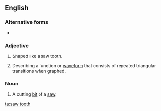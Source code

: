 ==English==

===Alternative forms===
* {{l|en|sawtooth}}

===Adjective===
{{en-adj|-}}

# Shaped like a saw tooth.
# {{label|en|mathematics|engineering}} Describing a function or [[waveform]] that consists of repeated triangular transitions when graphed.

===Noun===
{{en-noun|saw teeth}}

# A cutting [[bit]] of a [[saw]].

[[ta:saw tooth]]